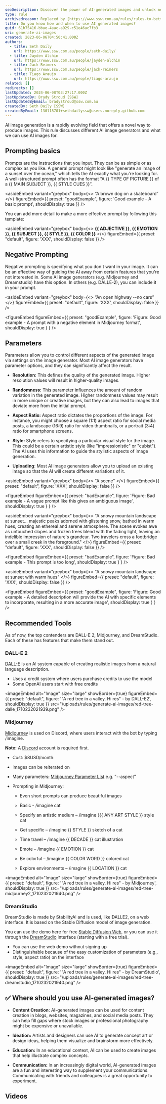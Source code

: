 ```yaml
---
seoDescription: Discover the power of AI-generated images and unlock new creative possibilities!
type: rule
archivedreason: Replaced by [https://www.ssw.com.au/rules/rules-to-better-ai-image-generators/](/rules/rules-to-better-ai-image-generators)
title: Do you know how and when to use AI generated images?
guid: 61b75416-bbae-4aac-a929-c51e46ac7fb3
uri: generate-ai-images
created: 2023-06-06T04:50:41.000Z
authors:
  - title: Seth Daily
    url: https://www.ssw.com.au/people/seth-daily/
  - title: Jayden Alchin
    url: https://www.ssw.com.au/people/jayden-alchin
  - title: Jack Reimers
    url: https://www.ssw.com.au/people/jack-reimers
  - title: Tiago Araujo
    url: https://www.ssw.com.au/people/tiago-araujo
related: []
redirects: []
lastUpdated: 2024-06-08T03:27:17.000Z
lastUpdatedBy: Brady Stroud [SSW]
lastUpdatedByEmail: bradystroud@ssw.com.au
createdBy: Seth Daily [SSW]
createdByEmail: 130118701+sethdailyssw@users.noreply.github.com
---
```


AI image generation is a rapidly evolving field that offers a novel way to produce images. This rule discusses different AI image generators and what we can use AI images for.
## Prompting basics

Prompts are the instructions that you input. They can be as simple or as complex as you like. A general prompt might look like "generate an image of a sunset over the ocean," which tells the AI exactly what you're looking for. A well-structured prompt often has the format “A {{ TYPE OF PICTURE }} of a {{ MAIN SUBJECT }}, {{ STYLE CUES }}”.

<asideEmbed
  variant="greybox"
  body={<>
    “A brown dog on a skateboard”
  </>}
  figureEmbed={{
    preset: "goodExample",
    figure: 'Good example - A basic prompt',
    shouldDisplay: true
  }}
/>

You can add more detail to make a more effective prompt by following this template:

<asideEmbed
  variant="greybox"
  body={<>
    **{{ ADJECTIVE }}, {{ EMOTION }}, {{ SUBJECT }}, {{ STYLE }}, {{ COLOR }}**
  </>}
  figureEmbed={{
    preset: "default",
    figure: 'XXX',
    shouldDisplay: false
  }}
/>

## Negative Prompting

Negative prompting is specifying what you don't want in your image. It can be an effective way of guiding the AI away from certain features that you're not interested in. Some AI image generators (e.g. Midjourney and Dreamstudio) have this option. In others (e.g. DALLE-2), you can include it in your prompt.

<asideEmbed
  variant="greybox"
  body={<>
    “An open highway --no cars”
  </>}
  figureEmbed={{
    preset: "default",
    figure: 'XXX',
    shouldDisplay: false
  }}
/>

<figureEmbed figureEmbed={{
  preset: "goodExample",
  figure: 'Figure: Good example - A prompt with a negative element in Midjourney format',
  shouldDisplay: true
} } />


## Parameters

Parameters allow you to control different aspects of the generated image via settings on the image generator. Most AI image generators have parameter options, and they can significantly affect the result.

- **Resolution:** This defines the quality of the generated image. Higher resolution values will result in higher-quality images.

- **Randomness:** This parameter influences the amount of random variation in the generated image. Higher randomness values may result in more unique or creative images, but they can also lead to images that deviate more from the initial prompt.

- **Aspect Ratio:** Aspect ratio dictates the proportions of the image. For instance, you might choose a square (1:1) aspect ratio for social media posts, a landscape (16:9) ratio for video thumbnails, or a portrait (3:4) ratio for smartphone screens.

- **Style:** Style refers to specifying a particular visual style for the image. This could be a certain artistic style (like "impressionistic" or "cubist"). The AI uses this information to guide the stylistic aspects of image generation.

- **Uploading:** Most AI image generators allow you to upload an existing image so that the AI will create different variations of it.

<asideEmbed
  variant="greybox"
  body={<>
    "A scene"
  </>}
  figureEmbed={{
    preset: "default",
    figure: 'XXX',
    shouldDisplay: false
  }}
/>

<figureEmbed figureEmbed={{
  preset: "badExample",
  figure: 'Figure: Bad example - A vague prompt like this gives an ambiguous image',
  shouldDisplay: true
} } />


<asideEmbed
  variant="greybox"
  body={<>
    "A snowy mountain landscape at sunset... majestic peaks adorned with glistening snow, bathed in warm hues, creating an ethereal and serene atmosphere. The scene evokes awe as untouched slopes and frozen trees blend with the fading light, leaving an indelible impression of nature's grandeur. Two travelers cross a footbridge over a small creek in the foreground."
  </>}
  figureEmbed={{
    preset: "default",
    figure: 'XXX',
    shouldDisplay: false
  }}
/>

<figureEmbed figureEmbed={{
  preset: "badExample",
  figure: 'Figure: Bad example - This prompt is too long',
  shouldDisplay: true
} } />


<asideEmbed
  variant="greybox"
  body={<>
    "A snowy mountain landscape at sunset with warm hues"
  </>}
  figureEmbed={{
    preset: "default",
    figure: 'XXX',
    shouldDisplay: false
  }}
/>

<figureEmbed figureEmbed={{
  preset: "goodExample",
  figure: 'Figure: Good example - A detailed description will provide the AI with specific elements to incorporate, resulting in a more accurate image',
  shouldDisplay: true
} } />


## Recommended Tools

As of now, the top contenders are DALL-E 2, Midjourney, and DreamStudio. Each of these has features that make them stand out.

### DALL-E 2

[DALL-E](https://openai.com/dall-e-2) is an AI system capable of creating realistic images from a natural language description.

- Uses a credit system where users purchase credits to use the model
- Some OpenAI users start with free credits

<imageEmbed
  alt="Image"
  size="large"
  showBorder={true}
  figureEmbed={{
    preset: "default",
    figure: '"A red tree in a valley. Hi res" - by DALL-E2',
    shouldDisplay: true
  }}
  src="/uploads/rules/generate-ai-images/red-tree-dalle_1710232021939.png"
/>

### Midjourney

[Midjourney](https://www.midjourney.com/home/) is used on Discord, where users interact with the bot by typing /imagine.

**Note:** A [Discord](https://discord.com/) account is required first.

- Cost: $8USD/month

- Images can be reiterated on

- Many parameters: [Midjourney Parameter List](https://docs.midjourney.com/docs/parameter-list) e.g. “--aspect”

- Prompting in Midjourney:

  - Even short prompts can produce beautiful images

  - Basic - /imagine cat

  - Specify an artistic medium – /imagine {{{ ANY ART STYLE }} style cat

  - Get specific – /imagine {{ STYLE }} sketch of a cat

  - Time travel – /imagine {{ DECADE }} cat illustration

  - Emote – /imagine {{ EMOTION }} cat

  - Be colorful – /imagine {{ COLOR WORD }} colored cat

  - Explore environments – /imagine {{ LOCATION }} cat

<imageEmbed
  alt="Image"
  size="large"
  showBorder={true}
  figureEmbed={{
    preset: "default",
    figure: '"A red tree in a valley. Hi res" - by Midjourney',
    shouldDisplay: true
  }}
  src="/uploads/rules/generate-ai-images/red-tree-midjourney2_1710232021940.png"
/>

### DreamStudio

DreamStudio is made by StabilityAI and is used, like DALLE2, on a web interface. It is based on the Stable Diffusion model of image generation.

You can use the demo here for free [Stable Diffusion Web](https://stablediffusionweb.com/#demo), or you can use it through the [DreamStudio](https://beta.dreamstudio.ai/dream) interface (starting with a free trial).

- You can use the web demo without signing up
- Distinguishable because of the easy customization of parameters (e.g., style, aspect ratio) on the interface

<imageEmbed
  alt="Image"
  size="large"
  showBorder={true}
  figureEmbed={{
    preset: "default",
    figure: '"A red tree in a valley. Hi res" - by DreamStudio',
    shouldDisplay: true
  }}
  src="/uploads/rules/generate-ai-images/red-tree-dreamstudio_1710232021940.png"
/>

## ✅ Where should you use AI-generated images?

- **Content Creation:** AI-generated images can be used for content creation in blogs, websites, magazines, and social media posts. They can help fill gaps where stock images or professional photography might be expensive or unavailable.

- **Ideation:** Artists and designers can use AI to generate concept art or design ideas, helping them visualize and brainstorm more effectively.

- **Education:** In an educational context, AI can be used to create images that help illustrate complex concepts.

- **Communication:** In an increasingly digital world, AI-generated images are a fun and interesting way to supplement your communications. Communicating with friends and colleagues is a great opportunity to experiment.

## Videos

<youtubeEmbed url="https://www.youtube.com/embed/nYqeHIRKboM" description="Video: Midjourney 5 must be stopped at all costs (3 min)" />

<youtubeEmbed url="https://www.youtube.com/embed/zf4z8A-OWBY" description="Video: How To Generate INSANE AI Art For Beginners (2 min)" />

<youtubeEmbed url="https://www.youtube.com/embed/Ng_GmJy_F8c" description="Video: Advanced Midjourney V5.1 Guide (11 min)" />
